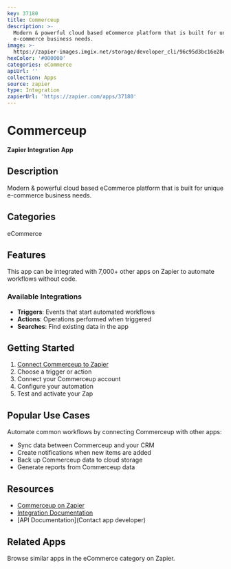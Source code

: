 ```yaml
---
key: 37180
title: Commerceup
description: >-
  Modern & powerful cloud based eCommerce platform that is built for unique
  e-commerce business needs.
image: >-
  https://zapier-images.imgix.net/storage/developer_cli/96c95d3bc16e28ebdf34bc033a585391.png?auto=format%2Ccompress&ixlib=python-3.0.0&q=50
hexColor: '#000000'
categories: eCommerce
apiUrl: ''
collection: Apps
source: zapier
type: Integration
zapierUrl: 'https://zapier.com/apps/37180'
---
```

# Commerceup

**Zapier Integration App**

## Description

Modern & powerful cloud based eCommerce platform that is built for unique e-commerce business needs.

## Categories

eCommerce

## Features

This app can be integrated with 7,000+ other apps on Zapier to automate workflows without code.

### Available Integrations

- **Triggers**: Events that start automated workflows
- **Actions**: Operations performed when triggered
- **Searches**: Find existing data in the app

## Getting Started

1. [Connect Commerceup to Zapier](https://zapier.com/apps/37180)
2. Choose a trigger or action
3. Connect your Commerceup account
4. Configure your automation
5. Test and activate your Zap

## Popular Use Cases

Automate common workflows by connecting Commerceup with other apps:

- Sync data between Commerceup and your CRM
- Create notifications when new items are added
- Back up Commerceup data to cloud storage
- Generate reports from Commerceup data

## Resources

- [Commerceup on Zapier](https://zapier.com/apps/37180)
- [Integration Documentation](https://zapier.com/apps/37180/integrations)
- [API Documentation](Contact app developer)

## Related Apps

Browse similar apps in the eCommerce category on Zapier.
